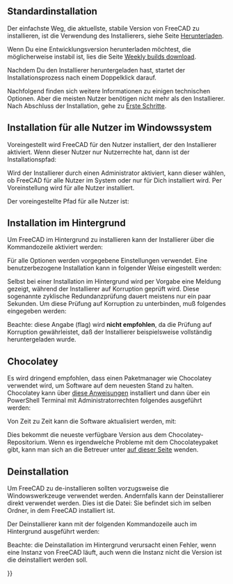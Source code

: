 <languages/>

{{docnav/de
|[[Feature_list/de|Funktionalitäten]]
|[[Install_on_Linux/de| Installieren auf Linux]]
}}

{{TOCright}}

<span id="Standard_Installation"></span>
== Standardinstallation ==

Der einfachste Weg, die aktuellste, stabile Version von FreeCAD zu installieren, ist die Verwendung des Installierers, siehe Seite [[Download/de|Herunterladen]].

Wenn Du eine Entwicklungsversion herunterladen möchtest, die möglicherweise instabil ist, lies die Seite [https://github.com/FreeCAD/FreeCAD-Bundle/releases/tag/weekly-builds Weekly builds download].

Nachdem Du den Installierer heruntergeladen hast, startet der Installationsprozess nach einem Doppelklick darauf.

Nachfolgend finden sich weitere Informationen zu einigen technischen Optionen. Aber die meisten Nutzer benötigen nicht mehr als den Installierer. Nach Abschluss der Installation, gehe zu [[Getting started/de|Erste Schritte]].

<span id="Installation_for_all_users_of_the_Windows_system"></span>
== Installation für alle Nutzer im Windowssystem ==

Voreingestellt wird FreeCAD für den Nutzer installiert, der den Installierer aktiviert. Wenn dieser Nutzer nur Nutzerrechte hat, dann ist der Installationspfad: {{FileName|C:\Users\<username>\AppData\Local\Programs\FreeCAD X.YY}}

Wird der Installierer durch einen Administrator aktiviert, kann dieser wählen, ob FreeCAD für alle Nutzer im System oder nur für Dich installiert wird. Per Voreinstellung wird für alle Nutzer installiert.

Der voreingestellte Pfad für alle Nutzer ist: {{FileName|C:\Program Files\FreeCAD X.YY}}

<span id="Silent_Installation"></span>
== Installation im Hintergrund ==

Um FreeCAD im Hintergrund zu installieren kann der Installierer über die Kommandozeile aktiviert werden:

{{Code|lang=text|code=
FreeCAD-~.exe /S
}}
Für alle Optionen werden vorgegebene Einstellungen verwendet. Eine benutzerbezogene Installation kann in folgender Weise eingestellt werden:

{{Code|lang=text|code=
FreeCAD-~.exe /S /D=A path to FreeCAD with spaces
}}

Selbst bei einer Installation im Hintergrund wird per Vorgabe eine Meldung gezeigt, während der Installierer auf Korruption geprüft wird. Diese sogenannte zyklische Redundanzprüfung dauert meistens nur ein paar Sekunden. Um diese Prüfung auf Korruption zu unterbinden, muß folgendes eingegeben werden:

{{Code|lang=text|code=
FreeCAD-~.exe /S /NCRC
}}

Beachte: diese {{Incode|/NCRC}} Angabe (flag) wird '''nicht empfohlen''', da die Prüfung auf Korruption gewährleistet, daß der Installierer beispielsweise vollständig heruntergeladen wurde.

== Chocolatey ==

Es wird dringend empfohlen, dass einen Paketmanager wie Chocolatey verwendet wird, um Software auf dem neuesten Stand zu halten. Chocolatey kann über [https://chocolatey.org/install diese Anweisungen] installiert und dann über ein PowerShell Terminal mit Administratorrechten folgendes ausgeführt werden:

{{Code|lang=text|code=
choco install freecad
}} 

Von Zeit zu Zeit kann die Software aktualisiert werden, mit:

{{Code|lang=text|code=
choco upgrade freecad
}}

Dies bekommt die neueste verfügbare Version aus dem Chocolatey-Repositorium. Wenn es irgendwelche Probleme mit dem Chocolateypaket gibt, kann man sich an die Betreuer unter [https://chocolatey.org/packages/freecad auf dieser Seite] wenden. 

<span id="Uninstallation"></span>
== Deinstallation ==

Um FreeCAD zu de-installieren sollten vorzugsweise die Windowswerkzeuge verwendet werden. Andernfalls kann der Deinstallierer direkt verwendet werden. Dies ist die Datei: {{FileName|Uninstall-FreeCAD.exe}}
Sie befindet sich im selben Ordner, in dem FreeCAD installiert ist.

Der Deinstallierer kann mit der folgenden Kommandozeile auch im Hintergrund ausgeführt werden:

{{Code|lang=text|code=
Uninstall-FreeCAD.exe /S}}

Beachte: die Deinstallation im Hintergrund verursacht einen Fehler, wenn eine Instanz von FreeCAD läuft, auch wenn die Instanz nicht die Version ist die deinstalliert werden soll.


{{docnav/de
|[[Feature_list/de|Funktionalitäten]]
|[[Install_on_Linux/de|Installieren auf Linux]]
}}

{{Userdocnavi{{#translation:}}}}